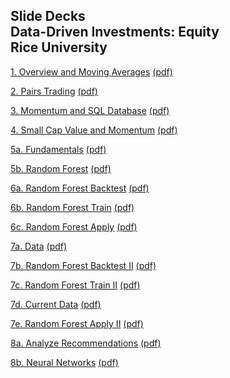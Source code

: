 ## Slide Decks<br>Data-Driven Investments: Equity<br>Rice University<br>


[1. Overview and Moving Averages](01-moving_averages.slides.html){target="_blank"} [(pdf)](pdfs/01-moving_averages.slides.pdf){target="_blank"}

[2. Pairs Trading](02-pairs.slides.html){target="_blank"} [(pdf)](pdfs/02-pairs.slides.pdf){target="_blank"}

[3. Momentum and SQL Database](03-momentum.slides.html){target="_blank"} [(pdf)](pdfs/03-momentum.slides.pdf){target="_blank"}

[4. Small Cap Value and Momentum](04-small_cap_value.slides.html){target="_blank"} [(pdf)](pdfs/04-small_cap_value.slides.pdf){target="_blank"}

[5a. Fundamentals](05a-fundamentals.slides.html){target="_blank"} [(pdf)](pdfs/05a-fundamentals.slides.pdf){target="_blank"}

[5b. Random Forest](05b-random_forest.slides.html){target="_blank"} [(pdf)](pdfs/05b-random_forest.slides.pdf){target="_blank"}

[6a. Random Forest Backtest](06a-random_forest_backtest.slides.html){target="_blank"} [(pdf)](pdfs/06a-random_forest_backtest.slides.pdf){target="_blank"}

[6b. Random Forest Train](06b-random_forest_train.slides.html){target="_blank"} [(pdf)](pdfs/06b-random_forest_train.slides.pdf){target="_blank"}

[6c. Random Forest Apply](06c-random_forest_apply.slides.html){target="_blank"} [(pdf)](pdfs/06c-random_forest_apply.slides.pdf){target="_blank"}

[7a. Data](07a-data.slides.html){target="_blank"} [(pdf)](pdfs/07a-data.slides.pdf){target="_blank"}

[7b. Random Forest Backtest II](07b-random_forest_backtest_ver2.slides.html){target="_blank"} [(pdf)](pdfs/07b-random_forest_backtest_ver2.slides.pdf){target="_blank"}

[7c. Random Forest Train II](07c-random_forest_train_ver2.slides.html){target="_blank"} [(pdf)](pdfs/07c-random_forest_train_ver2.slides.pdf){target="_blank"}

[7d. Current Data](07d-current_data.slides.html){target="_blank"} [(pdf)](pdfs/07d-current_data.slides.pdf){target="_blank"}

[7e. Random Forest Apply II](07e-random_forest_apply_ver2.slides.html){target="_blank"} [(pdf)](pdfs/07e-random_forest_apply_ver2.slides.pdf){target="_blank"}

[8a. Analyze Recommendations](08a-analyze_recommendations.slides.html){target="_blank"} [(pdf)](pdfs/08a-analyze_recommendations.slides.pdf){target="_blank"}

[8b. Neural Networks](08b-neural_networks.slides.html){target="_blank"} [(pdf)](pdfs/08b-neural_networks.slides.pdf){target="_blank"}